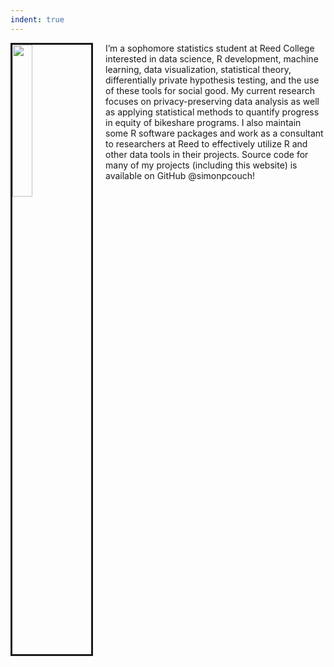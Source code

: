 ```yaml
---
indent: true
---
```


<link rel="stylesheet" href="styles.css" type="text/css">

<img src="images/simon.jpg" style="width:25%; border:3px solid; margin-right: 20px" align="left">

I'm a sophomore statistics student at Reed College interested in data science, R development, machine learning, data visualization, statistical theory, differentially private hypothesis testing, and the use of these tools for social good. My current research focuses on privacy-preserving data analysis as well as applying statistical methods to quantify progress in equity of bikeshare programs. I also maintain some R software packages and work as a consultant to researchers at Reed to effectively utilize R and other data tools in their projects. Source code for many of my projects (including this website) is available on GitHub @simonpcouch!